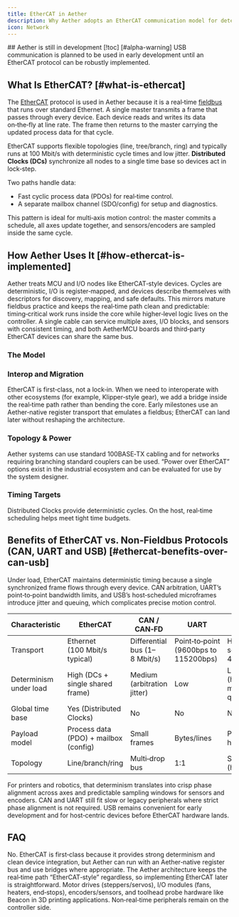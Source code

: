 ```yaml
---
title: EtherCAT in Aether
description: Why Aether adopts an EtherCAT communication model for deterministic motion control.
icon: Network
---
```



<Callout type="Info">
  ## Aether is still in development [!toc] [#alpha-warning]
  USB communication is planned to be used in early development until an EtherCAT protocol can be robustly implemented. 
</Callout>

## What Is EtherCAT? [#what-is-ethercat]

The [EtherCAT](https://en.wikipedia.org/wiki/EtherCAT) protocol is used in Aether because it is a real‑time [fieldbus](https://en.wikipedia.org/wiki/Fieldbus) that runs over standard Ethernet. A single master transmits a frame that passes through every device. Each device reads and writes its data on‑the‑fly at line rate. The frame then returns to the master carrying the updated process data for that cycle.

EtherCAT supports flexible topologies (line, tree/branch, ring) and typically runs at 100 Mbit/s with deterministic cycle times and low jitter. **Distributed Clocks (DCs)** synchronize all nodes to a single time base so devices act in lock‑step.

Two paths handle data:

- Fast cyclic process data (PDOs) for real‑time control.
- A separate mailbox channel (SDO/config) for setup and diagnostics.

This pattern is ideal for multi‑axis motion control: the master commits a schedule, all axes update together, and sensors/encoders are sampled inside the same cycle.

## How Aether Uses It [#how-ethercat-is-implemented]

Aether treats MCU and I/O nodes like EtherCAT‑style devices. Cycles are deterministic, I/O is register‑mapped, and devices describe themselves with descriptors for discovery, mapping, and safe defaults. This mirrors mature fieldbus practice and keeps the real‑time path clean and predictable: timing‑critical work runs inside the core while higher‑level logic lives on the controller. A single cable can service multiple axes, I/O blocks, and sensors with consistent timing, and both AetherMCU boards and third‑party EtherCAT devices can share the same bus.

### The Model

<Mermaid chart="
flowchart LR
  M[Master] -->|frame out| A[Node A]
  A -->|on-the-fly read/write| B[Node B]
  B -->|on-the-fly read/write| C[Node C]
  C -->|frame return| M
" />

### Interop and Migration

EtherCAT is first‑class, not a lock‑in. When we need to interoperate with other ecosystems (for example, Klipper‑style gear), we add a bridge inside the real‑time path rather than bending the core. Early milestones use an Aether‑native register transport that emulates a fieldbus; EtherCAT can land later without reshaping the architecture.

### Topology & Power

Aether systems can use standard 100BASE‑TX cabling and for networks requiring branching standard couplers can be used. “Power over EtherCAT” options exist in the industrial ecosystem and can be evaluated for use by the system designer.

### Timing Targets

Distributed Clocks provide deterministic cycles. On the host, real‑time scheduling helps meet tight time budgets.

## Benefits of EtherCAT vs. Non‑Fieldbus Protocols (CAN, UART and USB) [#ethercat-benefits-over-can-usb]

Under load, EtherCAT maintains deterministic timing because a single synchronized frame flows through every device. CAN arbitration, UART’s point‑to‑point bandwidth limits, and USB’s host‑scheduled microframes introduce jitter and queuing, which complicates precise motion control.

| Characteristic | EtherCAT | CAN / CAN‑FD | UART | USB |
| --- | --- | --- | --- | --- |
| Transport | Ethernet (100 Mbit/s typical) | Differential bus (1–8 Mbit/s) | Point‑to‑point (9600bps to 115200bps) | Host‑scheduled serial (12–480 Mbit/s) |
| Determinism under load | High (DCs + single shared frame) | Medium (arbitration jitter) | Low | Low–Medium (host microframes, queuing) |
| Global time base | Yes (Distributed Clocks) | No | No | No |
| Payload model | Process data (PDO) + mailbox (config) | Small frames | Bytes/lines | Packets via host controller |
| Topology | Line/branch/ring | Multi‑drop bus | 1:1 | Star (host‑centric) |

For printers and robotics, that determinism translates into crisp phase alignment across axes and predictable sampling windows for sensors and encoders. CAN and UART still fit slow or legacy peripherals where strict phase alignment is not required. USB remains convenient for early development and for host‑centric devices before EtherCAT hardware lands.

## FAQ

<Accordions>
  <Accordion title="Does Aether require EtherCAT?">
  No. EtherCAT is first‑class because it provides strong determinism and clean device integration, but Aether can run with an Aether‑native register bus and use bridges where appropriate. The Aether architecture keeps the real‑time path “EtherCAT‑style” regardless, so implementing EtherCAT later is straightforward.
  </Accordion>

  <Accordion title="What devices go on EtherCAT?">
  Motor drives (steppers/servos), I/O modules (fans, heaters, end‑stops), encoders/sensors, and toolhead probe hardware like Beacon in 3D printing applications. Non‑real‑time peripherals remain on the controller side.
  </Accordion>
</Accordions>
